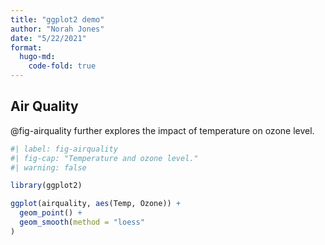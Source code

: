 ```yaml
---
title: "ggplot2 demo"
author: "Norah Jones"
date: "5/22/2021"
format: 
  hugo-md:
    code-fold: true
---
```


## Air Quality

@fig-airquality further explores the impact of temperature on ozone level.

```r
#| label: fig-airquality
#| fig-cap: "Temperature and ozone level."
#| warning: false

library(ggplot2)

ggplot(airquality, aes(Temp, Ozone)) + 
  geom_point() + 
  geom_smooth(method = "loess"
)
```
